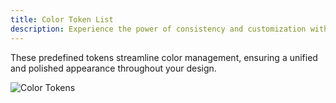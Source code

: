 ```yaml
---
title: Color Token List
description: Experience the power of consistency and customization with Plus UI's Color Tokens.
---
```





These predefined tokens streamline color management, ensuring a unified and polished appearance throughout your design.

<Image src={tokens} alt="Color Tokens" data-zoom-off />

<GetHelp />